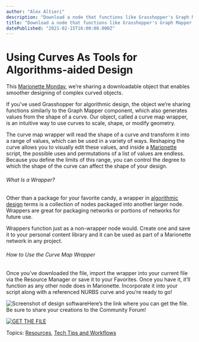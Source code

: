 ```yaml
---
author: "Alex Altieri"
description: "Download a node that functions like Grasshopper's Graph Mapper component to manipulate Marionette objects."
title: "Download a node that functions like Grasshopper's Graph Mapper component to manipulate Marionette objects." 
datePublished: "2021-02-15T16:00:00.000Z"
---
```

# Using Curves As Tools for Algorithms-aided Design

This [Marionette Monday](//blog.vectorworks.net/topic/marionette-monday), we’re sharing a downloadable object that enables smoother designing of complex curved objects.

If you’ve used Grasshopper for algorithmic design, the object we’re sharing functions similarly to the Graph Mapper component, which also generates values from the shape of a curve. Our object, called a curve map wrapper, is an intuitive way to use curves to scale, shape, or modify geometry.

The curve map wrapper will read the shape of a curve and transform it into a range of values, which can be used in a variety of ways. Reshaping the curve allows you to visually edit these values, and inside a [Marionette](https://www.vectorworks.net/training/marionette) script, the possible uses and permutations of a list of values are endless. Because you define the limits of this range, you can control the degree to which the shape of the curve can affect the shape of your design.

###### What Is a Wrapper?

 Other than a package for your favorite candy, a wrapper in [algorithmic design](../../../net/vectorworks/blog/what-is-marionette-a-look-at-vectorworks-algorithmic-modeling-tool.html) terms is a collection of nodes packaged into another larger node. Wrappers are great for packaging networks or portions of networks for future use.

Wrappers function just as a non-wrapper node would. Create one and save it to your personal content library and it can be used as part of a Marionette network in any project.

###### How to Use the Curve Map Wrapper

 Once you’ve downloaded the file, import the wrapper into your current file via the Resource Manager or save it to your Favorites. Once you have it, it’ll function as any other node does in Marionette. Incorporate it into your script along with a referenced NURBS curve and you’re ready to go!

![Screenshot of design software](https://blog.vectorworks.net/hs-fs/hubfs/Blog%20Images/210215_Marionette%20Monday/RMCurveMapWrapper.png?width=600&name=RMCurveMapWrapper.png)Here’s the link where you can get the file. Be sure to share your creations to the Community Forum!

[![GET THE FILE](https://no-cache.hubspot.com/cta/default/3018241/d5702751-cb3f-4819-8e94-712c5d016f25.png)](https://cta-redirect.hubspot.com/cta/redirect/3018241/d5702751-cb3f-4819-8e94-712c5d016f25) 

 Topics: [Resources](https://blog.vectorworks.net/topic/resources), [Tech Tips and Workflows](https://blog.vectorworks.net/topic/tech-tips-and-workflows) 

 
